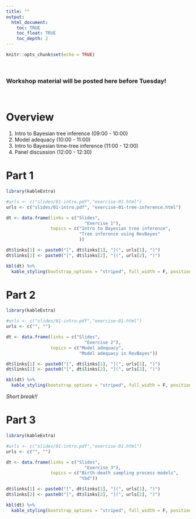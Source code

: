 ```yaml
---
title: ""
output:
  html_document:
    toc: TRUE
    toc_float: TRUE
    toc_depth: 2
---
```


```r
knitr::opts_chunk$set(echo = TRUE)
```

\

### Workshop material will be posted here before Tuesday!

\

# Overview

1. Intro to Bayesian tree inference (09:00 - 10:00)
2. Model adequacy (10:00 - 11:00)
3. Intro to Bayesian time-tree inference (11:00 - 12:00)
4. Panel discussion (12:00 - 12:30)

# Part 1

```r
library(kableExtra)

#urls <- c("slides/01-intro.pdf","exercise-01.html")
urls <- c("slides/01-intro.pdf", "exercise-01-tree-inference.html")

dt <- data.frame(links = c("Slides", 
                              "Exercise 1"),
                 topics = c("Intro to Bayesian tree inference", 
                            "Tree inference using RevBayes"
                            ))

dt$links[1] <- paste0("[", dt$links[1], "](", urls[1], ")")
dt$links[2] <- paste0("[", dt$links[2], "](", urls[2], ")")

kbl(dt) %>%
  kable_styling(bootstrap_options = "striped", full_width = F, position = "left")

```

# Part 2

```r
library(kableExtra)

#urls <- c("slides/01-intro.pdf","exercise-01.html")
urls <- c("", "")

dt <- data.frame(links = c("Slides", 
                              "Exercise 2"),
                 topics = c("Model adequacy",
                            "Model adequacy in RevBayes"))

dt$links[1] <- paste0("[", dt$links[1], "](", urls[1], ")")
dt$links[2] <- paste0("[", dt$links[2], "](", urls[2], ")")

kbl(dt) %>%
  kable_styling(bootstrap_options = "striped", full_width = F, position = "left")

```

*Short break!!*

# Part 3

```r
library(kableExtra)

#urls <- c("slides/01-intro.pdf","exercise-01.html")
urls <- c("", "")

dt <- data.frame(links = c("Slides", 
                              "Exercise 3"),
                 topics = c("Birth-death sampling process models",
                            "tbd"))

dt$links[1] <- paste0("[", dt$links[1], "](", urls[1], ")")
dt$links[2] <- paste0("[", dt$links[2], "](", urls[2], ")")

kbl(dt) %>%
  kable_styling(bootstrap_options = "striped", full_width = F, position = "left")

```
